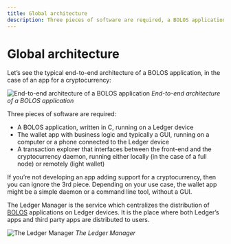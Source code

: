 ```yaml
---
title: Global architecture
description: Three pieces of software are required, a BOLOS application, a wallet app and a transaction explorer.
---
```


# Global architecture

Let’s see the typical end-to-end architecture of a BOLOS application, in the case of an app for a cryptocurrency:

![End-to-end architecture of a BOLOS application](/device-app/app_architecture.png)
*End-to-end architecture of a BOLOS application*

Three pieces of software are required:
- A BOLOS application, written in C, running on a Ledger device
- The wallet app with business logic and typically a GUI, running on a computer or a phone connected to the Ledger device
- A transaction explorer that interfaces between the front-end and the cryptocurrency daemon, running either locally (in the case of a full node) or remotely (light wallet)

If you’re not developing an app adding support for a cryptocurrency, then you can ignore the 3rd piece. Depending on your use case, the wallet app might be a simple daemon or a command line tool, without a GUI.

The Ledger Manager is the service which centralizes the distribution of [BOLOS](../bolos) applications on Ledger devices. It is the place where both Ledger’s apps and third party apps are distributed to users.

![The Ledger Manager](/device-app/manager.png)
*The Ledger Manager*

